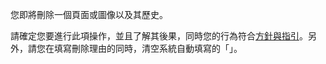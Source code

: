 您即將刪除一個頁面或圖像以及其歷史。

請確定您要進行此項操作，並且了解其後果，同時您的行為符合[[Wikipedia:方針與指引|方針與指引]]。另外，請您在填寫刪除理由的同時，清空系統自動填寫的「{{int:deleteotherreason}}」。